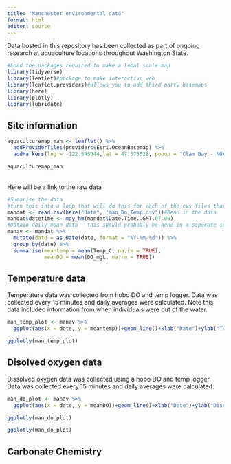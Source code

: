 ```yaml
---
title: "Manchester environmental data"
format: html
editor: source
---
```



Data hosted in this repository has been collected as part of ongoing research at aquaculture locations throughout Washington State. 


```r
#Load the packages required to make a local scale map
library(tidyverse)
library(leaflet)#package to make interactive web
library(leaflet.providers)#allows you to add third party basemaps
library(here)
library(plotly)
library(lubridate)
```

## Site information

```r
aquaculturemap_man <- leaflet() %>% 
  addProviderTiles(providers$Esri.OceanBasemap) %>%
  addMarkers(lng = -122.545044,lat = 47.573528, popup = "Clam Bay - NOAA Manchester")
```

```r
aquaculturemap_man
```

<Br>Here will be a link to the raw data<Br>

```r
#Sumarise the data
#turn this into a loop that will do this for each of the cvs files that I have in the data folder
mandat <- read.csv(here("Data", "man_Do_Temp.csv"))#Read in the data
mandat$datetime <- mdy_hm(mandat$Date.Time..GMT.07.00)
#Obtain daily mean data - this should probably be done in a seperate script and this should be saved for the website only
manav <- mandat %>%
  mutate(date = as.Date(date, format = "%Y-%m-%d")) %>%
  group_by(date) %>%
  summarise(meantemp = mean(Temp_C, na.rm = TRUE),
            meanDO = mean(DO_mgL, na.rm = TRUE))
```


## Temperature data

Temperature data was collected from hobo DO and temp logger.  Data was collected every 15 minutes and daily averages were calculated. Note this data included information from when individuals were out of the water. <Br>

```r
man_temp_plot <- manav %>% 
  ggplot(aes(x = date, y = meantemp))+geom_line()+xlab("Date")+ylab("Temperature (°C)")+theme_bw()

```

```r
ggplotly(man_temp_plot)
```

## Disolved oxygen data

Dissolved oxygen data was collected using a hobo DO and temp logger. Data was collected every 15 minutes and daily averages were calculated. 

```r
man_do_plot <- manav %>% 
  ggplot(aes(x = date, y = meanDO))+geom_line()+xlab("Date")+ylab("Disolved oxygen (mg/L)")+theme_bw()

ggplotly(man_do_plot)

```

```r
ggplotly(man_do_plot)
```

## Carbonate Chemistry


